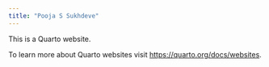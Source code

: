 ```yaml
---
title: "Pooja S Sukhdeve"
---
```


This is a Quarto website.

To learn more about Quarto websites visit <https://quarto.org/docs/websites>.
